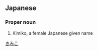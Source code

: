 ==Japanese==
{{ja-kanjitab|企|実|子}}

===Proper noun===
{{ja-pos|proper|きみこ}}
# Kimiko, a female Japanese given name

[[Category:Japanese female given names|きみこ]]
